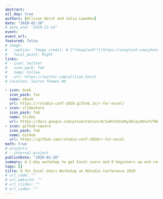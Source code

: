 ```yaml
---
abstract:  
all_day: true
authors: [Allison Horst and Julia Lowndes]
date: "2020-02-20"
# date_end: "2019-11-14"
event: 
event_url: 
featured: false
# image: 
#   caption: 'Image credit: # [**Unsplash**](https://unsplash.com/photos/bzdhc5b3Bxs)'
#   focal_point: Right
links:
# - icon: twitter
#   icon_pack: fab
#   name: Follow
#   url: https://twitter.com/allison_horst
# location: Source Themes HQ

- icon: book
  icon_pack: fas
  name: eBook
  url: https://rstudio-conf-2020.github.io/r-for-excel/
- icon: slideshare
  icon_pack: fab
  name: Slides
  url: https://docs.google.com/presentation/d/1w9cVzEsdbyZ6vay4UnoTvTWd9t-AO_x06HoVzgAiSFE/edit?usp=sharing
- icon: github-square
  icon_pack: fab
  name: GitHub
  url: https://github.com/rstudio-conf-2020/r-for-excel
math: true
# projects:
# - internal-project
publishDate: "2020-02-20"
summary: A 2-day workshop to get Excel users and R beginners up-and-running with the basic tools, reproducible workflows and supportive communities for the modern R user.
tags: []
title: R for Excel Users Workshop at RStudio Conference 2020
# url_code: ""
# url_website: ""
# url_slides: ""
# url_video: ""
---
```

